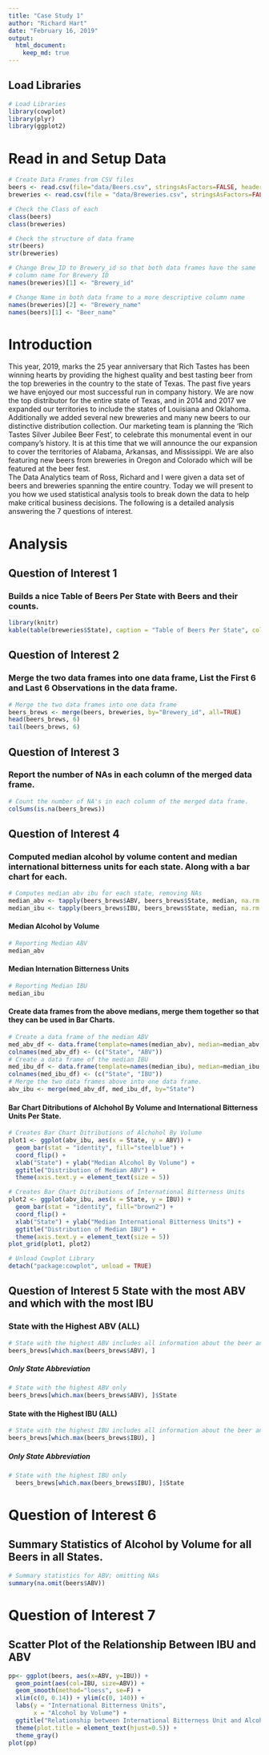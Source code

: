 ```yaml
---
title: "Case Study 1"
author: "Richard Hart"
date: "February 16, 2019"
output: 
  html_document:
    keep_md: true
---
```


## Load Libraries
```r
# Load Libraries
library(cowplot)
library(plyr)
library(ggplot2)
```

# Read in and Setup Data
```r
# Create Data Frames from CSV files
beers <- read.csv(file="data/Beers.csv", stringsAsFactors=FALSE, header = TRUE, sep = ",")
breweries <- read.csv(file = "data/Breweries.csv", stringsAsFactors=FALSE, header = TRUE, sep = ",")

# Check the Class of each 
class(beers)
class(breweries)

# Check the structure of data frame
str(beers)
str(breweries)

# Change Brew_ID to Brewery_id so that both data frames have the same
# column name for Brewery ID
names(breweries)[1] <- "Brewery_id"

# Change Name in both data frame to a more descriptive column name
names(breweries)[2] <- "Brewery_name"
names(beers)[1] <- "Beer_name"
```

# Introduction

This year, 2019, marks the 25 year anniversary that Rich Tastes has been winning hearts by providing the highest quality and best tasting beer from the top breweries in the country to the state of Texas.  The past five years we have enjoyed our most successful run in company history.  We are now the top distributor for the entire state of Texas, and in 2014 and 2017 we expanded our territories to include the states of Louisiana and Oklahoma. Additionally we added several new breweries and many new beers to our distinctive distribution collection.
Our marketing team is planning the 'Rich Tastes Silver Jubilee Beer Fest’, to celebrate this monumental event in our company’s history. It is at this time that we will announce the our expansion to cover the territories of Alabama, Arkansas, and Mississippi.  We are also featuring new beers from breweries in Oregon and Colorado which will be featured at the beer fest.  
The Data Analytics team of Ross, Richard and I were given a data set of beers and breweries spanning the entire country. Today we will present to you how we used statistical analysis tools to break down the data to help make critical business decisions. 
The following is a detailed analysis answering the 7 questions of interest.
  
# Analysis

## Question of Interest 1 
### Builds a nice Table of Beers Per State with Beers and their counts.
```r
library(knitr)
kable(table(breweries$State), caption = "Table of Beers Per State", col.names = c("State", "Beer Count"), align = "l")
```

## Question of Interest 2 
### Merge the two data frames into one data frame,  List the First 6 and Last 6 Observations in the data frame.
```r
# Merge the two data frames into one data frame
beers_brews <- merge(beers, breweries, by="Brewery_id", all=TRUE)
head(beers_brews, 6)
tail(beers_brews, 6)
```

## Question of Interest 3 
### Report the number of NAs in each column of the merged data frame.
```r
# Count the number of NA's in each column of the merged data frame.
colSums(is.na(beers_brews))
```

## Question of Interest 4 
### Computed  median alcohol by volume content and  median international bitterness units for each state. Along with a bar chart for each.
```r
# Computes median abv ibu for each state, removing NAs
median_abv <- tapply(beers_brews$ABV, beers_brews$State, median, na.rm = T)
median_ibu <- tapply(beers_brews$IBU, beers_brews$State, median, na.rm = T)
```

#### Median Alcohol by Volume
```r
# Reporting Median ABV
median_abv
```

#### Median Internation Bitterness Units
```r
# Reporting Median IBU
median_ibu
```

#### Create data frames from the above medians, merge them together so that they can be used in Bar Charts.
```r
# Create a data frame of the median ABV
med_abv_df <- data.frame(template=names(median_abv), median=median_abv, stringsAsFactors = FALSE)
colnames(med_abv_df) <- (c("State", "ABV"))
# Create a data frame of the median IBU
med_ibu_df <- data.frame(template=names(median_ibu), median=median_ibu, stringsAsFactors = FALSE)
colnames(med_ibu_df) <- (c("State", "IBU"))
# Merge the two data frames above into one data frame.
abv_ibu <- merge(med_abv_df, med_ibu_df, by="State")
```

#### Bar Chart Ditributions of Alchohol By Volume and International Bitterness Units Per State.
```r
# Creates Bar Chart Ditributions of Alchohol By Volume
plot1 <- ggplot(abv_ibu, aes(x = State, y = ABV)) + 
  geom_bar(stat = "identity", fill="steelblue") +
  coord_flip() +
  xlab("State") + ylab("Median Alcohol By Volume") + 
  ggtitle("Distribution of Median ABV") +
  theme(axis.text.y = element_text(size = 5))

# Creates Bar Chart Ditributions of International Bitterness Units
plot2 <- ggplot(abv_ibu, aes(x = State, y = IBU)) + 
  geom_bar(stat = "identity", fill="brown2") + 
  coord_flip() +
  xlab("State") + ylab("Median International Bitterness Units") + 
  ggtitle("Distribution of Median IBU") + 
  theme(axis.text.y = element_text(size = 5))
plot_grid(plot1, plot2)
```

```r
# Unload Cowplot Library
detach("package:cowplot", unload = TRUE)
```
## Question of Interest 5 State with the most ABV and which with the most IBU

### State with the Highest ABV (ALL)
```r
# State with the highest ABV includes all information about the beer and brewery
beers_brews[which.max(beers_brews$ABV), ]
```

##### Only State Abbreviation
```r
# State with the highest ABV only
beers_brews[which.max(beers_brews$ABV), ]$State
```

#### State with the Highest IBU (ALL)
```r
# State with the highest IBU includes all information about the beer and brewery
beers_brews[which.max(beers_brews$IBU), ]
```

##### Only State Abbreviation
```r
# State with the highest IBU only
  beers_brews[which.max(beers_brews$IBU), ]$State
```

# Question of Interest 6 
## Summary Statistics of Alcohol by Volume for all Beers in all States.
```r
# Summary statistics for ABV; omitting NAs
summary(na.omit(beers$ABV))
```

# Question of Interest 7 
## Scatter Plot of the Relationship Between IBU and ABV
```r
pp<- ggplot(beers, aes(x=ABV, y=IBU)) +
  geom_point(aes(col=IBU, size=ABV)) +
  geom_smooth(method="loess", se=F) +
  xlim(c(0, 0.14)) + ylim(c(0, 140)) +
  labs(y = "International Bitterness Units",
       x = "Alcohol by Volume") +
  ggtitle("Relationship between International Bitterness Unit and Alcohol by Volume") +
  theme(plot.title = element_text(hjust=0.5)) +
  theme_gray()
plot(pp)
```
